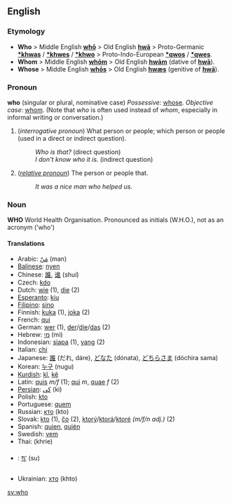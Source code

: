 ==English==
===Etymology===
*'''Who''' > Middle English '''[[whō]]''' > Old English '''[[hwā]]''' > Proto-Germanic '''[[*khwas]]''' / '''[[*khwes]]''' / '''[[*khwo]]''' > Proto-Indo-European '''[[*qwos]]''' / '''[[*qwes]]'''.
*'''Whom''' > Middle English '''[[whōm]]''' > Old English '''[[hwām]]''' (dative of '''[[hwā]]''').
*'''Whose''' > Middle English '''[[whōs]]''' > Old English '''[[hwæs]]''' (genitive of '''[[hwā]]''').

===Pronoun===
'''who''' (singular or plural, nominative case)
''Possessive'': [[whose]].
''Objective case'': [[whom]]. 
(Note that ''who'' is often used instead of ''whom'', especially in informal writing or conversation.)

# (''interrogative pronoun'') What person or people; which person or people (used in a direct or indirect question).
#:''Who is that?'' (direct question)
#:''I don't know who it is.'' (indirect question)
# (''[[relative pronoun]]'') The person or people that.
#:''It was a nice man who helped us.''

===Noun===
'''WHO'''
World Health Organisation. Pronounced as initials (W.H.O.), not as an acronym ('who')

====Translations====
*Arabic: [[من|مَنْ]] (man)
*[[Balinese]]: [[nyen]]
*Chinese: [[誰]], [[谁]] (shuí)
*Czech: [[kdo]]
*Dutch: [[wie]] (1), [[die]] (2)
*[[Esperanto]]: [[kiu]]
*[[Filipino]]: [[sino]]
*Finnish: [[kuka]] (1), [[joka]] (2)
*French: [[qui]]
*German: [[wer]] (1), [[der]]/[[die]]/[[das]] (2)
*Hebrew: [[מי]] (mi)
*Indonesian: [[siapa]] (1), [[yang]] (2)
*Italian: [[chi]]
*Japanese: [[誰]] (だれ, dáre), [[どなた]] (dónata), [[どちらさま]] (dóchira sama)
*Korean: [[누구]] (nugu)
*[[Kurdish]]: [[kî]], [[kê]]
*Latin: [[quis]] ''m/f'' (1); [[qui]] ''m'', [[quae]] ''f'' (2)
*[[Persian]]: [[كی]] (ki)
*Polish: [[kto]]
*Portuguese: [[quem]]
*Russian: [[кто]] (kto)
*Slovak: [[kto]] (1), [[čo]] (2), [[ktorý]]/[[ktorá]]/[[ktoré]] ''(m/f/n adj.)'' (2)
*Spanish: [[quien]], [[quién]]
*Swedish: [[vem]]
*Thai: (khrie)
*{{bo}}: [[སུ་]] (su)
*Ukrainian: [[хто]] (khto)

[[sv:who]]